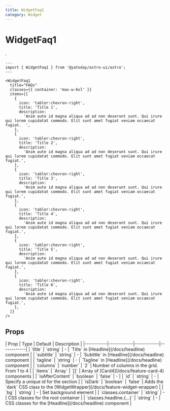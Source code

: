 ```yaml
---
title: WidgetFaq1
category: Widget
---
```



# WidgetFaq1

<SourceLink name="WidgetFaq1" />

.

<Demo title="">
  <WidgetFaq1
    title="FAQs"
    classes={{ container: 'max-w-6xl' }}
    items={[
      {
        icon: 'tabler:chevron-right',
        title: 'Title 1',
        description:
          'Anim aute id magna aliqua ad ad non deserunt sunt. Qui irure qui lorem cupidatat commodo. Elit sunt amet fugiat veniam occaecat fugiat.  ',
      },
      {
        icon: 'tabler:chevron-right',
        title: 'Title 2',
        description:
          'Anim aute id magna aliqua ad ad non deserunt sunt. Qui irure qui lorem cupidatat commodo. Elit sunt amet fugiat veniam occaecat fugiat.',
      },
      {
        icon: 'tabler:chevron-right',
        title: 'Title 3',
        description:
          'Anim aute id magna aliqua ad ad non deserunt sunt. Qui irure qui lorem cupidatat commodo. Elit sunt amet fugiat veniam occaecat fugiat.',
      },
      {
        icon: 'tabler:chevron-right',
        title: 'Title 4',
        description:
          'Anim aute id magna aliqua ad ad non deserunt sunt. Qui irure qui lorem cupidatat commodo. Elit sunt amet fugiat veniam occaecat fugiat.',
      },
      {
        icon: 'tabler:chevron-right',
        title: 'Title 5',
        description:
          'Anim aute id magna aliqua ad ad non deserunt sunt. Qui irure qui lorem cupidatat commodo. Elit sunt amet fugiat veniam occaecat fugiat.',
      },
      {
        icon: 'tabler:chevron-right',
        title: 'Title 6',
        description:
          'Anim aute id magna aliqua ad ad non deserunt sunt. Qui irure qui lorem cupidatat commodo. Elit sunt amet fugiat veniam occaecat fugiat.',
      },
    ]}
  />
</Demo>

```astro
---
import { WidgetFaq1 } from '@yatoday/astro-ui/astro';
---

<WidgetFaq1
  title="FAQs"
  classes={{ container: 'max-w-6xl' }}
  items={[
    {
      icon: 'tabler:chevron-right',
      title: 'Title 1',
      description:
        'Anim aute id magna aliqua ad ad non deserunt sunt. Qui irure qui lorem cupidatat commodo. Elit sunt amet fugiat veniam occaecat fugiat.  ',
    },
    {
      icon: 'tabler:chevron-right',
      title: 'Title 2',
      description:
        'Anim aute id magna aliqua ad ad non deserunt sunt. Qui irure qui lorem cupidatat commodo. Elit sunt amet fugiat veniam occaecat fugiat.',
    },
    {
      icon: 'tabler:chevron-right',
      title: 'Title 3',
      description:
        'Anim aute id magna aliqua ad ad non deserunt sunt. Qui irure qui lorem cupidatat commodo. Elit sunt amet fugiat veniam occaecat fugiat.',
    },
    {
      icon: 'tabler:chevron-right',
      title: 'Title 4',
      description:
        'Anim aute id magna aliqua ad ad non deserunt sunt. Qui irure qui lorem cupidatat commodo. Elit sunt amet fugiat veniam occaecat fugiat.',
    },
    {
      icon: 'tabler:chevron-right',
      title: 'Title 5',
      description:
        'Anim aute id magna aliqua ad ad non deserunt sunt. Qui irure qui lorem cupidatat commodo. Elit sunt amet fugiat veniam occaecat fugiat.',
    },
    {
      icon: 'tabler:chevron-right',
      title: 'Title 6',
      description:
        'Anim aute id magna aliqua ad ad non deserunt sunt. Qui irure qui lorem cupidatat commodo. Elit sunt amet fugiat veniam occaecat fugiat.',
    },
  ]}
/>
```

## Props

<div className="overflow-x-auto">
  <div className="min-w-xl">
    | Prop | Type | Default | Description | 
    |-----------|------------|------------|------------| 
    | `title` | `string` | - | `Title` in [Headline](/docs/headline) component | 
    | `subtitle` | `string` | - | `Subtitle` in [Headline](/docs/headline) component | 
    | `tagline` | `string` | - | `Tagline` in [Headline](/docs/headline) component | 
    | `columns` | `number` | `2` | Number of columns in the grid. From 1 to 4 |
    | `items` | `Array` | `[]` | Array of [Card4](/docs/feature-card-4) components |
    | `isAfterContent` | `boolean` | `false` | - |
    | `id` | `string` | - | Specify a unique id for the section |
    | `isDark` | `boolean` | `false` | Adds the `dark` CSS class to the [WidgetWrapper](/docs/feature-widget-wrapper) |
    | `bg` | `string` | - | Set background element |
    | `classes.container` | `string` | - | CSS classes for the root container |
    | `classes.headline.{...}` | `string` | - | CSS classes for the [Headline](/docs/headline) component |
  </div>
</div>
